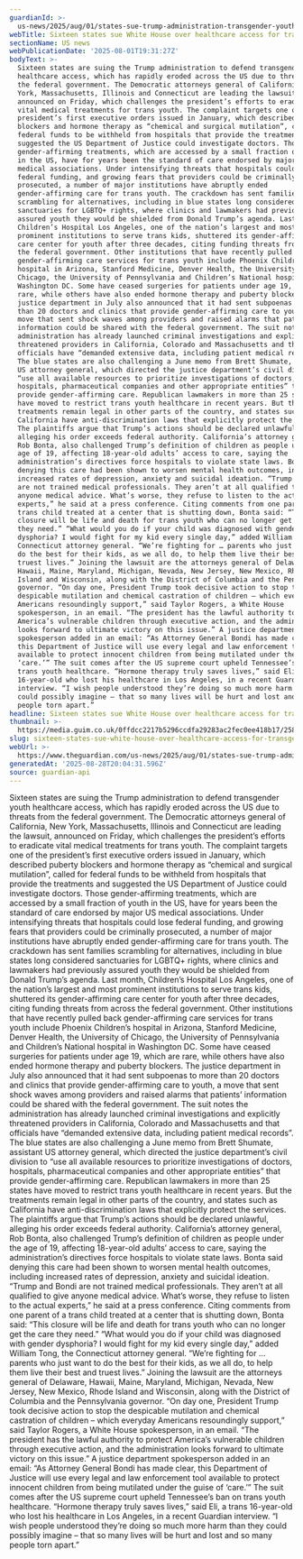 ```yaml
---
guardianId: >-
  us-news/2025/aug/01/states-sue-trump-administration-transgender-youth-healthcare
webTitle: Sixteen states sue White House over healthcare access for transgender youth
sectionName: US news
webPublicationDate: '2025-08-01T19:31:27Z'
bodyText: >-
  Sixteen states are suing the Trump administration to defend transgender youth
  healthcare access, which has rapidly eroded across the US due to threats from
  the federal government. The Democratic attorneys general of California, New
  York, Massachusetts, Illinois and Connecticut are leading the lawsuit,
  announced on Friday, which challenges the president’s efforts to eradicate
  vital medical treatments for trans youth. The complaint targets one of the
  president’s first executive orders issued in January, which described puberty
  blockers and hormone therapy as “chemical and surgical mutilation”, called for
  federal funds to be withheld from hospitals that provide the treatments and
  suggested the US Department of Justice could investigate doctors. Those
  gender-affirming treatments, which are accessed by a small fraction of youth
  in the US, have for years been the standard of care endorsed by major US
  medical associations. Under intensifying threats that hospitals could lose
  federal funding, and growing fears that providers could be criminally
  prosecuted, a number of major institutions have abruptly ended
  gender-affirming care for trans youth. The crackdown has sent families
  scrambling for alternatives, including in blue states long considered
  sanctuaries for LGBTQ+ rights, where clinics and lawmakers had previously
  assured youth they would be shielded from Donald Trump’s agenda. Last month,
  Children’s Hospital Los Angeles, one of the nation’s largest and most
  prominent institutions to serve trans kids, shuttered its gender-affirming
  care center for youth after three decades, citing funding threats from across
  the federal government. Other institutions that have recently pulled back
  gender-affirming care services for trans youth include Phoenix Children’s
  hospital in Arizona, Stanford Medicine, Denver Health, the University of
  Chicago, the University of Pennsylvania and Children’s National hospital in
  Washington DC. Some have ceased surgeries for patients under age 19, which are
  rare, while others have also ended hormone therapy and puberty blockers. The
  justice department in July also announced that it had sent subpoenas to more
  than 20 doctors and clinics that provide gender-affirming care to youth, a
  move that sent shock waves among providers and raised alarms that patients’
  information could be shared with the federal government. The suit notes the
  administration has already launched criminal investigations and explicitly
  threatened providers in California, Colorado and Massachusetts and that
  officials have “demanded extensive data, including patient medical records”.
  The blue states are also challenging a June memo from Brett Shumate, assistant
  US attorney general, which directed the justice department’s civil division to
  “use all available resources to prioritize investigations of doctors,
  hospitals, pharmaceutical companies and other appropriate entities” that
  provide gender-affirming care. Republican lawmakers in more than 25 states
  have moved to restrict trans youth healthcare in recent years. But the
  treatments remain legal in other parts of the country, and states such as
  California have anti-discrimination laws that explicitly protect the services.
  The plaintiffs argue that Trump’s actions should be declared unlawful,
  alleging his order exceeds federal authority. California’s attorney general,
  Rob Bonta, also challenged Trump’s definition of children as people under the
  age of 19, affecting 18-year-old adults’ access to care, saying the
  administration’s directives force hospitals to violate state laws. Bonta said
  denying this care had been shown to worsen mental health outcomes, including
  increased rates of depression, anxiety and suicidal ideation. “Trump and Bondi
  are not trained medical professionals. They aren’t at all qualified to give
  anyone medical advice. What’s worse, they refuse to listen to the actual
  experts,” he said at a press conference. Citing comments from one parent of a
  trans child treated at a center that is shutting down, Bonta said: “This
  closure will be life and death for trans youth who can no longer get the care
  they need.” “What would you do if your child was diagnosed with gender
  dysphoria? I would fight for my kid every single day,” added William Tong, the
  Connecticut attorney general. “We’re fighting for … parents who just want to
  do the best for their kids, as we all do, to help them live their best and
  truest lives.” Joining the lawsuit are the attorneys general of Delaware,
  Hawaii, Maine, Maryland, Michigan, Nevada, New Jersey, New Mexico, Rhode
  Island and Wisconsin, along with the District of Columbia and the Pennsylvania
  governor. “On day one, President Trump took decisive action to stop the
  despicable mutilation and chemical castration of children – which everyday
  Americans resoundingly support,” said Taylor Rogers, a White House
  spokesperson, in an email. “The president has the lawful authority to protect
  America’s vulnerable children through executive action, and the administration
  looks forward to ultimate victory on this issue.” A justice department
  spokesperson added in an email: “As Attorney General Bondi has made clear,
  this Department of Justice will use every legal and law enforcement tool
  available to protect innocent children from being mutilated under the guise of
  ‘care.’” The suit comes after the US supreme court upheld Tennessee’s ban on
  trans youth healthcare. “Hormone therapy truly saves lives,” said Eli, a trans
  16-year-old who lost his healthcare in Los Angeles, in a recent Guardian
  interview. “I wish people understood they’re doing so much more harm than they
  could possibly imagine – that so many lives will be hurt and lost and so many
  people torn apart.”
headline: Sixteen states sue White House over healthcare access for transgender youth
thumbnail: >-
  https://media.guim.co.uk/0ffdcc2217b5296ccdfa29283ac2fec0ee418b17/258_0_2584_2067/500.jpg
slug: sixteen-states-sue-white-house-over-healthcare-access-for-transgender-youth
webUrl: >-
  https://www.theguardian.com/us-news/2025/aug/01/states-sue-trump-administration-transgender-youth-healthcare
generatedAt: '2025-08-28T20:04:31.596Z'
source: guardian-api
---
```

Sixteen states are suing the Trump administration to defend transgender youth healthcare access, which has rapidly eroded across the US due to threats from the federal government. The Democratic attorneys general of California, New York, Massachusetts, Illinois and Connecticut are leading the lawsuit, announced on Friday, which challenges the president’s efforts to eradicate vital medical treatments for trans youth. The complaint targets one of the president’s first executive orders issued in January, which described puberty blockers and hormone therapy as “chemical and surgical mutilation”, called for federal funds to be withheld from hospitals that provide the treatments and suggested the US Department of Justice could investigate doctors. Those gender-affirming treatments, which are accessed by a small fraction of youth in the US, have for years been the standard of care endorsed by major US medical associations. Under intensifying threats that hospitals could lose federal funding, and growing fears that providers could be criminally prosecuted, a number of major institutions have abruptly ended gender-affirming care for trans youth. The crackdown has sent families scrambling for alternatives, including in blue states long considered sanctuaries for LGBTQ+ rights, where clinics and lawmakers had previously assured youth they would be shielded from Donald Trump’s agenda. Last month, Children’s Hospital Los Angeles, one of the nation’s largest and most prominent institutions to serve trans kids, shuttered its gender-affirming care center for youth after three decades, citing funding threats from across the federal government. Other institutions that have recently pulled back gender-affirming care services for trans youth include Phoenix Children’s hospital in Arizona, Stanford Medicine, Denver Health, the University of Chicago, the University of Pennsylvania and Children’s National hospital in Washington DC. Some have ceased surgeries for patients under age 19, which are rare, while others have also ended hormone therapy and puberty blockers. The justice department in July also announced that it had sent subpoenas to more than 20 doctors and clinics that provide gender-affirming care to youth, a move that sent shock waves among providers and raised alarms that patients’ information could be shared with the federal government. The suit notes the administration has already launched criminal investigations and explicitly threatened providers in California, Colorado and Massachusetts and that officials have “demanded extensive data, including patient medical records”. The blue states are also challenging a June memo from Brett Shumate, assistant US attorney general, which directed the justice department’s civil division to “use all available resources to prioritize investigations of doctors, hospitals, pharmaceutical companies and other appropriate entities” that provide gender-affirming care. Republican lawmakers in more than 25 states have moved to restrict trans youth healthcare in recent years. But the treatments remain legal in other parts of the country, and states such as California have anti-discrimination laws that explicitly protect the services. The plaintiffs argue that Trump’s actions should be declared unlawful, alleging his order exceeds federal authority. California’s attorney general, Rob Bonta, also challenged Trump’s definition of children as people under the age of 19, affecting 18-year-old adults’ access to care, saying the administration’s directives force hospitals to violate state laws. Bonta said denying this care had been shown to worsen mental health outcomes, including increased rates of depression, anxiety and suicidal ideation. “Trump and Bondi are not trained medical professionals. They aren’t at all qualified to give anyone medical advice. What’s worse, they refuse to listen to the actual experts,” he said at a press conference. Citing comments from one parent of a trans child treated at a center that is shutting down, Bonta said: “This closure will be life and death for trans youth who can no longer get the care they need.” “What would you do if your child was diagnosed with gender dysphoria? I would fight for my kid every single day,” added William Tong, the Connecticut attorney general. “We’re fighting for … parents who just want to do the best for their kids, as we all do, to help them live their best and truest lives.” Joining the lawsuit are the attorneys general of Delaware, Hawaii, Maine, Maryland, Michigan, Nevada, New Jersey, New Mexico, Rhode Island and Wisconsin, along with the District of Columbia and the Pennsylvania governor. “On day one, President Trump took decisive action to stop the despicable mutilation and chemical castration of children – which everyday Americans resoundingly support,” said Taylor Rogers, a White House spokesperson, in an email. “The president has the lawful authority to protect America’s vulnerable children through executive action, and the administration looks forward to ultimate victory on this issue.” A justice department spokesperson added in an email: “As Attorney General Bondi has made clear, this Department of Justice will use every legal and law enforcement tool available to protect innocent children from being mutilated under the guise of ‘care.’” The suit comes after the US supreme court upheld Tennessee’s ban on trans youth healthcare. “Hormone therapy truly saves lives,” said Eli, a trans 16-year-old who lost his healthcare in Los Angeles, in a recent Guardian interview. “I wish people understood they’re doing so much more harm than they could possibly imagine – that so many lives will be hurt and lost and so many people torn apart.”
